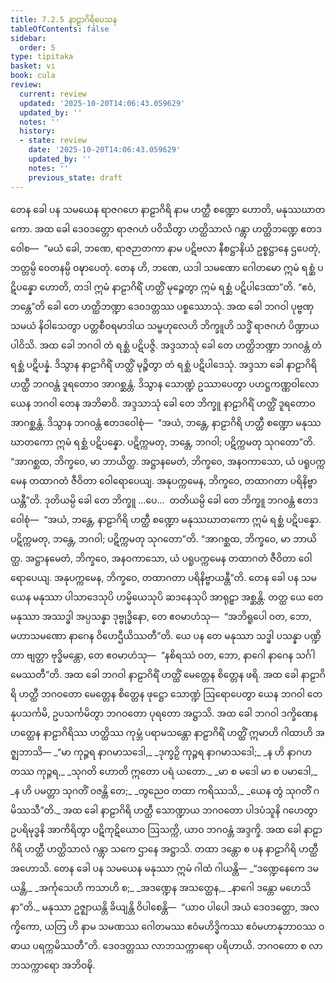 ```yaml
---
title: 7.2.5 နာဠာဂိရိပေသန
tableOfContents: false
sidebar:
  order: 5
type: tipitaka
basket: vi
book: cula
review:
  current: review
  updated: '2025-10-20T14:06:43.059629'
  updated_by: ''
  notes: ''
  history:
  - state: review
    date: '2025-10-20T14:06:43.059629'
    updated_by: ''
    notes: ''
    previous_state: draft
---
```



<DynamicBreadcrumb />


<ReviewStatus review={frontmatter.review} showDetails={true} />

<HypothesisAnnotation frontmatter={frontmatter} />

<Division number="342" book="cula" e="ch" v="4" p="356">

<Paragraph number="1550" book="cula">
တေန ခေါ ပန သမယေန ရာဇဂဟေ နာဠာဂိရိ နာမ ဟတ္ထီ စဏ္ဍော ဟောတိ, မနုဿဃာတကော. အထ ခေါ ဒေဝဒတ္တော ရာဇဂဟံ ပဝိသိတွာ ဟတ္ထိသာလံ ဂန္တွာ ဟတ္ထိဘဏ္ဍေ ဧတဒဝေါစ—  “မယံ ခေါ, ဘဏေ, ရာဇဉာတကာ နာမ ပဋိဗလာ နီစဋ္ဌာနိယံ ဥစ္စဋ္ဌာနေ ဌပေတုံ, ဘတ္တမ္ပိ ဝေတနမ္ပိ ဝဍ္ဎာပေတုံ. တေန ဟိ, ဘဏေ, ယဒါ သမဏော ဂေါတမော ဣမံ ရစ္ဆံ ပဋိပန္နော ဟောတိ, တဒါ ဣမံ နာဠာဂိရိံ ဟတ္ထိံ မုဉ္စေတွာ ဣမံ ရစ္ဆံ ပဋိပါဒေထာ”တိ. “ဧဝံ, ဘန္တေ”တိ ခေါ တေ ဟတ္ထိဘဏ္ဍာ ဒေဝဒတ္တဿ ပစ္စဿောသုံ. အထ ခေါ ဘဂဝါ ပုဗ္ဗဏှသမယံ နိဝါသေတွာ ပတ္တစီဝရမာဒါယ သမ္ဗဟုလေဟိ ဘိက္ခူဟိ သဒ္ဓိံ ရာဇဂဟံ ပိဏ္ဍာယ ပါဝိသိ. အထ ခေါ ဘဂဝါ တံ ရစ္ဆံ ပဋိပဇ္ဇိ. အဒ္ဒသာသုံ ခေါ တေ ဟတ္ထိဘဏ္ဍာ ဘဂဝန္တံ တံ ရစ္ဆံ ပဋိပန္နံ. ဒိသွာန နာဠာဂိရိံ ဟတ္ထိံ မုဉ္စိတွာ တံ ရစ္ဆံ ပဋိပါဒေသုံ. အဒ္ဒသာ ခေါ နာဠာဂိရိ ဟတ္ထီ ဘဂဝန္တံ ဒူရတောဝ အာဂစ္ဆန္တံ. ဒိသွာန သောဏ္ဍံ ဥဿာပေတွာ ပဟဋ္ဌကဏ္ဏဝါလော ယေန ဘဂဝါ တေန အဘိဓာဝိ. အဒ္ဒသာသုံ ခေါ တေ ဘိက္ခူ နာဠာဂိရိံ ဟတ္ထိံ ဒူရတောဝ အာဂစ္ဆန္တံ. ဒိသွာန ဘဂဝန္တံ ဧတဒဝေါစုံ—  “အယံ, ဘန္တေ, နာဠာဂိရိ ဟတ္ထီ စဏ္ဍော မနုဿဃာတကော ဣမံ ရစ္ဆံ ပဋိပန္နော. ပဋိက္ကမတု, ဘန္တေ, ဘဂဝါ; ပဋိက္ကမတု သုဂတော”တိ. “အာဂစ္ဆထ, ဘိက္ခဝေ, မာ ဘာယိတ္ထ. အဋ္ဌာနမေတံ, ဘိက္ခဝေ, အနဝကာသော, ယံ ပရူပက္ကမေန တထာဂတံ ဇီဝိတာ ဝေါရောပေယျ. အနုပက္ကမေန, ဘိက္ခဝေ, တထာဂတာ ပရိနိဗ္ဗာယန္တီ”တိ.
</Paragraph>

<Paragraph number="1551" book="cula">
ဒုတိယမ္ပိ ခေါ တေ ဘိက္ခူ …ပေ…  တတိယမ္ပိ ခေါ တေ ဘိက္ခူ ဘဂဝန္တံ ဧတဒဝေါစုံ—  “အယံ, ဘန္တေ, နာဠာဂိရိ ဟတ္ထီ စဏ္ဍော မနုဿဃာတကော ဣမံ ရစ္ဆံ ပဋိပန္နော. ပဋိက္ကမတု, ဘန္တေ, ဘဂဝါ; ပဋိက္ကမတု သုဂတော”တိ. “အာဂစ္ဆထ, ဘိက္ခဝေ, မာ ဘာယိတ္ထ. အဋ္ဌာနမေတံ, ဘိက္ခဝေ, အနဝကာသော, ယံ ပရူပက္ကမေန တထာဂတံ ဇီဝိတာ ဝေါရောပေယျ. အနုပက္ကမေန, ဘိက္ခဝေ, တထာဂတာ ပရိနိဗ္ဗာယန္တီ”တိ.
</Paragraph>

<Paragraph number="1552" book="cula">
တေန ခေါ ပန သမယေန မနုဿာ ပါသာဒေသုပိ ဟမ္မိယေသုပိ ဆဒနေသုပိ အာရုဠှာ အစ္ဆန္တိ. တတ္ထ ယေ တေ မနုဿာ အဿဒ္ဓါ အပ္ပသန္နာ ဒုဗ္ဗုဒ္ဓိနော, တေ ဧဝမာဟံသု—  “အဘိရူပေါ ဝတ, ဘော, မဟာသမဏော နာဂေန ဝိဟေဌီယိဿတီ”တိ. ယေ ပန တေ မနုဿာ သဒ္ဓါ ပသန္နာ ပဏ္ဍိတာ ဗျတ္တာ ဗုဒ္ဓိမန္တော, တေ ဧဝမာဟံသု—  “နစိရဿံ ဝတ, ဘော, နာဂေါ နာဂေန သင်္ဂါမေဿတီ”တိ. အထ ခေါ ဘဂဝါ နာဠာဂိရိံ ဟတ္ထိံ မေတ္တေန စိတ္တေန ဖရိ. အထ ခေါ နာဠာဂိရိ ဟတ္ထီ ဘဂဝတော မေတ္တေန စိတ္တေန ဖုဋ္ဌော သောဏ္ဍံ ဩရောပေတွာ ယေန ဘဂဝါ တေနုပသင်္ကမိ, ဥပသင်္ကမိတွာ ဘဂဝတော ပုရတော အဋ္ဌာသိ. အထ ခေါ ဘဂဝါ ဒက္ခိဏေန ဟတ္ထေန နာဠာဂိရိဿ ဟတ္ထိဿ ကုမ္ဘံ ပရာမသန္တော နာဠာဂိရိံ ဟတ္ထိံ ဣမာဟိ ဂါထာဟိ အဇ္ဈဘာသိ—
</Paragraph>

<Paragraph number="1553" type="verses" book="cula">
_“မာ ကုဉ္ဇရ နာဂမာသဒေါ,_  
_ဒုက္ခဉှိ ကုဉ္ဇရ နာဂမာသဒေါ;_  
_န ဟိ နာဂဟတဿ ကုဉ္ဇရ,_  
_သုဂတိ ဟောတိ ဣတော ပရံ ယတော._  

</Paragraph>

<Paragraph number="1554" type="verses" book="cula">
_မာ စ မဒေါ မာ စ ပမာဒေါ,_  
_န ဟိ ပမတ္တာ သုဂတိံ ဝဇန္တိ တေ;_  
_တွညေဝ တထာ ကရိဿသိ,_  
_ယေန တွံ သုဂတိံ ဂမိဿသီ”တိ._  

</Paragraph>

<Paragraph number="1555" book="cula">
အထ ခေါ နာဠာဂိရိ ဟတ္ထီ သောဏ္ဍာယ ဘဂဝတော ပါဒပံသူနိ ဂဟေတွာ ဥပရိမုဒ္ဓနိ အာကိရိတွာ ပဋိကုဋိယောဝ ဩသက္ကိ, ယာဝ ဘဂဝန္တံ အဒ္ဒက္ခိ. အထ ခေါ နာဠာဂိရိ ဟတ္ထီ ဟတ္ထိသာလံ ဂန္တွာ သကေ ဌာနေ အဋ္ဌာသိ. တထာ ဒန္တော စ ပန နာဠာဂိရိ ဟတ္ထီ အဟောသိ. တေန ခေါ ပန သမယေန မနုဿာ ဣမံ ဂါထံ ဂါယန္တိ—
</Paragraph>

<Paragraph number="1556" type="verses" book="cula">
_“ဒဏ္ဍေနေကေ ဒမယန္တိ,_  
_အင်္ကုသေဟိ ကသာဟိ စ;_  
_အဒဏ္ဍေန အသတ္ထေန,_  
_နာဂေါ ဒန္တော မဟေသိနာ”တိ._  

</Paragraph>

<Paragraph number="1557" book="cula">
မနုဿာ ဥဇ္ဈာယန္တိ ခိယျန္တိ ဝိပါစေန္တိ—  “ယာဝ ပါပေါ အယံ ဒေဝဒတ္တော, အလက္ခိကော, ယတြ ဟိ နာမ သမဏဿ ဂေါတမဿ ဧဝံမဟိဒ္ဓိကဿ ဧဝံမဟာနုဘာဝဿ ဝဓာယ ပရက္ကမိဿတီ”တိ. ဒေဝဒတ္တဿ လာဘသက္ကာရော ပရိဟာယိ. ဘဂဝတော စ လာဘသက္ကာရော အဘိဝဍ္ဎိ.
</Paragraph>
</Division>